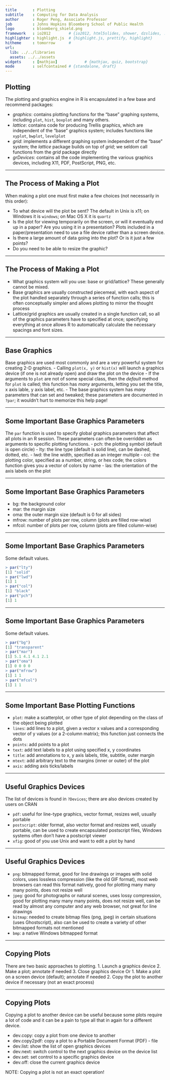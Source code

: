 ```yaml
---
title       : Plotting
subtitle    : Computing for Data Analysis
author      : Roger Peng, Associate Professor
job         : Johns Hopkins Bloomberg School of Public Health
logo        : bloomberg_shield.png
framework   : io2012        # {io2012, html5slides, shower, dzslides, ...}
highlighter : highlight.js  # {highlight.js, prettify, highlight}
hitheme     : tomorrow      # 
url:
  lib: ../../libraries
  assets: ../../assets
widgets     : [mathjax]            # {mathjax, quiz, bootstrap}
mode        : selfcontained # {standalone, draft}
---
```


## Plotting

The plotting and graphics engine in R is encapsulated in a few base and recommend packages:

- *graphics*: contains plotting functions for the “base” graphing systems, including `plot`, `hist`, `boxplot` and many others.
- *lattice*: contains code for producing Trellis graphics, which are independent of the “base” graphics system; includes functions like `xyplot`, `bwplot`, `levelplot`
- *grid*: implements a different graphing system independent of the “base” system; the *lattice* package builds on top of *grid*; we seldom call functions from the *grid* package directly
- *grDevices*: contains all the code implementing the various graphics devices, including X11, PDF, PostScript, PNG, etc.

---

## The Process of Making a Plot

When making a plot one must first make a few choices (not necessarily in this order):

- To what device will the plot be sent? The default in Unix is x11; on Windows it is `windows`; on Mac OS X it is `quartz`
- Is the plot for viewing temporarily on the screen, or will it eventually end up in a paper? Are you using it in a presentation? Plots included in a paper/presentation need to use a file device rather than a screen device.
- Is there a large amount of data going into the plot? Or is it just a few points? 
- Do you need to be able to resize the graphic?

---

## The Process of Making a Plot

- What graphics system will you use: base or grid/lattice? These generally cannot be mixed.
- Base graphics are usually constructed piecemeal, with each aspect of the plot handled separately through a series of function calls; this is often conceptually simpler and allows plotting to mirror the thought process
- Lattice/grid graphics are usually created in a single function call, so all of the graphics parameters have to specified at once; specifying everything at once allows R to automatically calculate the necessary spacings and font sizes.

---

## Base Graphics

Base graphics are used most commonly and are a very powerful system for creating 2-D graphics.
- Calling `plot(x, y)` or `hist(x)` will launch a graphics device (if one is not already open) and draw the plot on the device
- If the arguments to `plot` are not of some special class, then the _default_ method for `plot` is called; this function has _many_ arguments, letting you set the title, x axis lable, y axis label, etc.
- The base graphics system has _many_ parameters that can set and tweaked; these parameters are documented in `?par`; it wouldn’t hurt to memorize this help page!

---

## Some Important Base Graphics Parameters

The `par` function is used to specify global graphics parameters that affect all plots in an R session. These parameters can often be overridden as arguments to specific plotting functions.
- pch: the plotting symbol (default is open circle)
- lty: the line type (default is solid line), can be dashed, dotted, etc.
- lwd: the line width, specified as an integer multiple
- col: the plotting color, specified as a number, string, or hex code; the colors function gives you a vector of colors by name
- las: the orientation of the axis labels on the plot

---

## Some Important Base Graphics Parameters

- bg: the background color
- mar: the margin size
- oma: the outer margin size (default is 0 for all sides)
- mfrow: number of plots per row, column (plots are filled row-wise) 
- mfcol: number of plots per row, column (plots are filled column-wise)

---

## Some Important Base Graphics Parameters

Some default values.

```r
> par("lty")
[1] "solid"
> par("lwd")
[1] 1
> par("col")
[1] "black"
> par("pch")
[1] 1
```

---

## Some Important Base Graphics Parameters

Some default values.

```r
> par("bg")
[1] "transparent"
> par("mar")
[1] 5.1 4.1 4.1 2.1
> par("oma")
[1] 0 0 0 0
> par("mfrow")
[1] 1 1
> par("mfcol")
[1] 1 1
```

---

## Some Important Base Plotting Functions

- `plot`: make a scatterplot, or other type of plot depending on the class of the object being plotted
- `lines`: add lines to a plot, given a vector x values and a corresponding vector of y values (or a 2-column matrix); this function just connects the dots
- `points`: add points to a plot
- `text`: add text labels to a plot using specified x, y coordinates
- `title`: add annotations to x, y axis labels, title, subtitle, outer margin 
- `mtext`: add arbitrary text to the margins (inner or outer) of the plot 
- `axis`: adding axis ticks/labels

---

## Useful Graphics Devices

The list of devices is found in `?Devices`; there are also devices created by users on CRAN

- `pdf`: useful for line-type graphics, vector format, resizes well, usually portable
- `postscript`: older format, also vector format and resizes well, usually portable, can be used to create encapsulated postscript files, Windows systems often don’t have a postscript viewer
- `xfig`: good of you use Unix and want to edit a plot by hand

---

## Useful Graphics Devices

- `png`: bitmapped format, good for line drawings or images with solid colors, uses lossless compression (like the old GIF format), most web browsers can read this format natively, good for plotting many many many points, does not resize well
- `jpeg`: good for photographs or natural scenes, uses lossy compression, good for plotting many many many points, does not resize well, can be read by almost any computer and any web browser, not great for line drawings
- `bitmap`: needed to create bitmap files (png, jpeg) in certain situations (uses Ghostscript), also can be used to create a variety of other bitmapped formats not mentioned
- `bmp`: a native Windows bitmapped format

---

## Copying Plots

There are two basic approaches to plotting.
1. Launch a graphics device
2. Make a plot; annotate if needed
3. Close graphics device
Or
1. Make a plot on a screen device (default); annotate if needed
2. Copy the plot to another device if necessary (not an exact process)

---

## Copying Plots

Copying a plot to another device can be useful because some plots require a lot of code and it can be a pain to type all that in again for a different device.

- dev.copy: copy a plot from one device to another
- dev.copy2pdf: copy a plot to a Portable Document Format (PDF) - file 
- dev.list: show the list of open graphics devices
- dev.next: switch control to the next graphics device on the device list 
- dev.set: set control to a specific graphics device
- dev.off: close the current graphics device

NOTE: Copying a plot is not an exact operation!